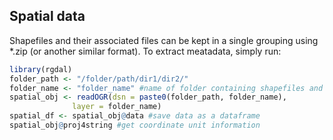 ## Spatial data

Shapefiles and their associated files can be kept in a single grouping using *.zip (or another similar format). To extract meatadata, simply run:

```r
library(rgdal)
folder_path <- "/folder/path/dir1/dir2/"
folder_name <- "folder_name" #name of folder containing shapefiles and associated data
spatial_obj <- readOGR(dsn = paste0(folder_path, folder_name),
              layer = folder_name)
spatial_df <- spatial_obj@data #save data as a dataframe
spatial_obj@proj4string #get coordinate unit information
```
